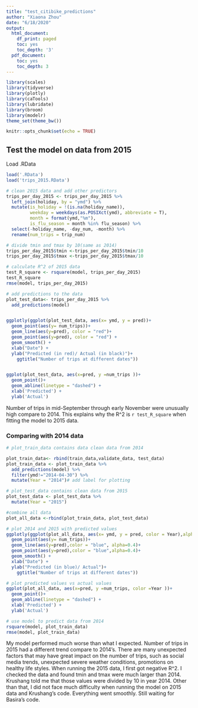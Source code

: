```yaml
---
title: "test_citibike_predictions"
author: "Xiaona Zhou"
date: "6/18/2020"
output:
  html_document:
    df_print: paged
    toc: yes
    toc_depth: '3'
  pdf_document:
    toc: yes
    toc_depth: 3
---
```


```r
library(scales)
library(tidyverse)
library(plotly)
library(caTools)
library(lubridate)
library(broom)
library(modelr)
theme_set(theme_bw())

knitr::opts_chunk$set(echo = TRUE)
```


## Test the model on data from 2015


Load .RData 
```r
load('.RData')
load('trips_2015.RData')
```



```r

# clean 2015 data and add other predictors
trips_per_day_2015 <- trips_per_day_2015 %>%
  left_join(holiday, by = "ymd") %>% 
  mutate(is_holiday = !(is.na(holiday_name)),
         weekday = weekdays(as.POSIXct(ymd), abbreviate = T),
         month = format(ymd,"%m"),
         is_flu_season = month %in% flu_season) %>% 
  select(-holiday_name, -day_num, -month) %>% 
  rename(num_trips = trip_num)

# divide tmin and tmax by 10(same as 2014)
trips_per_day_2015$tmin <-trips_per_day_2015$tmin/10
trips_per_day_2015$tmax <-trips_per_day_2015$tmax/10

# calculate R^2 of 2015 data
test_R_square <- rsquare(model, trips_per_day_2015)
test_R_square
rmse(model, trips_per_day_2015)

# add predictions to the data
plot_test_data<- trips_per_day_2015 %>% 
  add_predictions(model)


ggplotly(ggplot(plot_test_data, aes(x= ymd, y = pred))+
  geom_point(aes(y= num_trips))+
  geom_line(aes(y=pred), color = "red")+
  geom_point(aes(y=pred), color = "red") +
  geom_smooth() +
  xlab("Date") +
  ylab("Predicted (in red)/ Actual (in black)")+
    ggtitle("Number of trips at different dates"))


ggplot(plot_test_data, aes(x=pred, y =num_trips ))+
  geom_point()+
  geom_abline(linetype = "dashed") +
  xlab('Predicted') +
  ylab('Actual')
```


Number of trips in mid-September through early November were unusually high compare to 2014. This explains why the R^2 is `r test_R_square` when fitting the model to 2015 data. 



### Comparing with 2014 data

```r
# plot_train_data contains data clean data from 2014

plot_train_data<- rbind(train_data,validate_data, test_data)
plot_train_data <- plot_train_data %>% 
  add_predictions(model) %>% 
  filter(ymd!="2014-04-30") %>% 
  mutate(Year = "2014")# add label for plotting

# plot_test_data contains clean data from 2015
plot_test_data <- plot_test_data %>% 
  mutate(Year = "2015")

#combine all data
plot_all_data <-rbind(plot_train_data, plot_test_data)

# plot 2014 and 2015 with predicted values
ggplotly(ggplot(plot_all_data, aes(x= ymd, y = pred, color = Year),alpha=0.7)+
  geom_point(aes(y= num_trips))+
  geom_line(aes(y=pred),color = "blue", alpha=0.4)+
  geom_point(aes(y=pred),color = "blue",alpha=0.4)+
  geom_smooth() +
  xlab("Date") +
  ylab("Predicted (in blue)/ Actual")+
    ggtitle("Number of trips at different dates"))

# plot predicted values vs actual values
ggplot(plot_all_data, aes(x=pred, y =num_trips, color =Year ))+
  geom_point()+
  geom_abline(linetype = "dashed") +
  xlab('Predicted') +
  ylab('Actual')

# use model to predict data from 2014 
rsquare(model, plot_train_data)
rmse(model, plot_train_data)

```


My model performed much worse than what I expected. Number of trips in 2015 had a different trend compare to 2014's. There are many unexpected factors that may have great impact on the number of trips, such as social media trends, unexpected severe weather conditions, promotions on healthy life styles. When running the 2015 data, I first got negative R^2. I checked the data and found tmin and tmax were much larger than 2014. Krushang told me that those values were divided by 10 in year 2014. Other than that, I did not face much difficulty when running the model on 2015 data and Krushang's code. Everything went smoothly. Still waiting for Basira's code. 